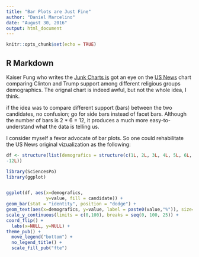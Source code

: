 ```yaml
---
title: "Bar Plots are Just Fine"
author: "Daniel Marcelino"
date: "August 30, 2016"
output: html_document
---
```


```r
knitr::opts_chunk$set(echo = TRUE)
```

## R Markdown

Kaiser Fung who writes the [Junk Charts is](http://junkcharts.typepad.com/junk_charts/) got an eye on the [US News](http://www.usnews.com/news/articles/2016-07-19/the-declining-influence-of-white-christian-america-in-charts) chart comparing Clinton and Trump support among different religious groups demographics. The orignal chart is indeed awful, but not the whole idea, I think. 

if the idea was to compare different support (bars) between the two candidates, no confusion; go for side bars instead of facet bars. 
Although the number of bars is 2 * 6 = 12, it produces a much more easy-to-understand what the data is telling us.

I consider myself a fevor advocate of bar plots. So one could rehabilitate the US News original vizualization as the following:

```r
df <- structure(list(demografics = structure(c(1L, 2L, 3L, 4L, 5L, 6L, 1L, 2L, 3L, 4L, 5L, 6L), .Label=c("White Evangelical Prot.", "White Mainline Prot.", "Black Protestant", "White Catholic", "Hispanic Catholic", "Unaffiliated"), class = "factor"), value = c(78, 50, 8, 50, 16, 23, 17, 39, 89, 46, 77, 67), candidate = structure(c(1L,1L,1L, 1L,1L,1L,2L, 2L, 2L, 2L, 2L, 2L), .Label=c("Trump", "Clinton"), class = "factor")), .Names = c("demografics","value", "candidate"), class = "data.frame", row.names = c(NA, 
-12L))
```

```r
library(SciencesPo)
library(ggplot)


ggplot(df, aes(x=demografics, 
               y=value, fill = candidate)) + 
geom_bar(stat = "identity", position = "dodge") +
geom_text(aes(x=demografics, y=value, label = paste0(value,"%")), size=5, fontface="bold", hjust=-.10, position = position_dodge(width = 0.9)) +
scale_y_continuous(limits = c(0,100), breaks = seq(0, 100, 25)) + 
coord_flip() + 
  labs(x=NULL, y=NULL) +
theme_pub() +
  move_legend("bottom") +
  no_legend_title() +
  scale_fill_pub("fte") 

```

